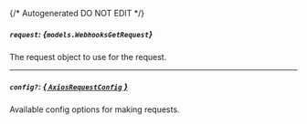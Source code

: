 {/* Autogenerated DO NOT EDIT  */}

##### `request`: *{`models.WebhooksGetRequest`}*
The request object to use for the request.
<Collapsible openLabel={Labels.showProperties} closeLabel={Labels.hideProperties}>
    <WebhooksGetRequest/>
</Collapsible>

---
##### `config?`: [*{ `AxiosRequestConfig` }*](https://axios-http.com/docs/req_config)
Available config options for making requests.


